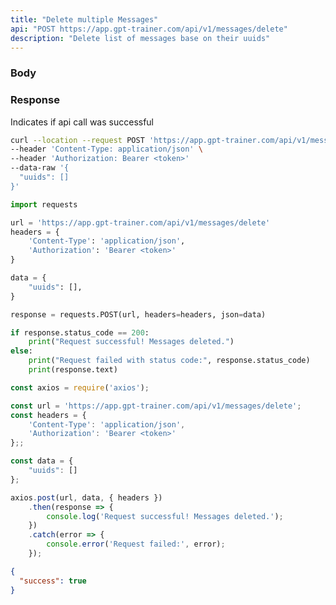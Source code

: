 ```yaml
---
title: "Delete multiple Messages"
api: "POST https://app.gpt-trainer.com/api/v1/messages/delete"
description: "Delete list of messages base on their uuids"
---
```


### Body

<ParamField body="uuids" type="string[]" required/>

### Response

<ResponseField name="success" type="boolean">
  Indicates if api call was successful
</ResponseField>


<RequestExample>

```bash Curl
curl --location --request POST 'https://app.gpt-trainer.com/api/v1/messages/delete' \
--header 'Content-Type: application/json' \
--header 'Authorization: Bearer <token>'
--data-raw '{
  "uuids": []
}'
```

```py Python
import requests

url = 'https://app.gpt-trainer.com/api/v1/messages/delete'
headers = {
    'Content-Type': 'application/json',
    'Authorization': 'Bearer <token>'
}

data = {
    "uuids": [],
}

response = requests.POST(url, headers=headers, json=data)

if response.status_code == 200:
    print("Request successful! Messages deleted.")
else:
    print("Request failed with status code:", response.status_code)
    print(response.text)
```

```ts JavaScript
const axios = require('axios');

const url = 'https://app.gpt-trainer.com/api/v1/messages/delete';
const headers = {
    'Content-Type': 'application/json',
    'Authorization': 'Bearer <token>'
};;

const data = {
    "uuids": []
};

axios.post(url, data, { headers })
    .then(response => {
        console.log('Request successful! Messages deleted.');
    })
    .catch(error => {
        console.error('Request failed:', error);
    });
```

</RequestExample>

<ResponseExample>

```json Response
{
  "success": true
}

```

</ResponseExample>
